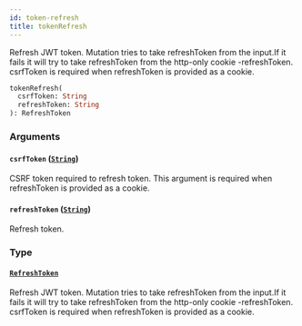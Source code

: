 ```yaml
---
id: token-refresh
title: tokenRefresh
---
```


Refresh JWT token. Mutation tries to take refreshToken from the input.If it fails it will try to take refreshToken from the http-only cookie -refreshToken. csrfToken is required when refreshToken is provided as a cookie.

```graphql
tokenRefresh(
  csrfToken: String
  refreshToken: String
): RefreshToken

```

### Arguments

#### `csrfToken` ([`String`](/api-reference/scalars/string.mdx))

CSRF token required to refresh token. This argument is required when refreshToken is provided as a cookie.

#### `refreshToken` ([`String`](/api-reference/scalars/string.mdx))

Refresh token.

### Type

#### [`RefreshToken`](/api-reference/objects/refresh-token.mdx)

Refresh JWT token. Mutation tries to take refreshToken from the input.If it fails it will try to take refreshToken from the http-only cookie -refreshToken. csrfToken is required when refreshToken is provided as a cookie.
